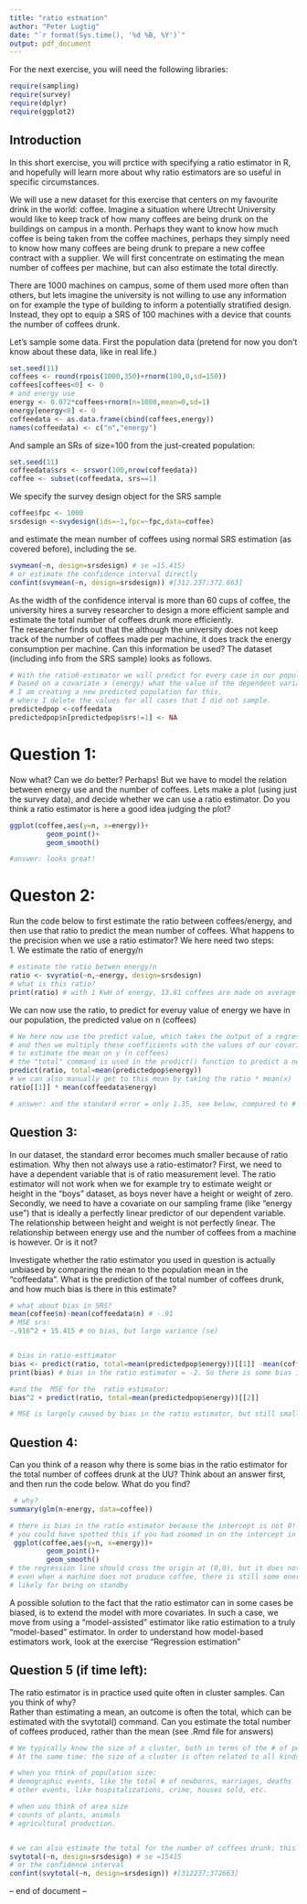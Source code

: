 ---
title: "ratio estmation"
author: "Peter Lugtig"
date: "`r format(Sys.time(), '%d %B, %Y')`"
output: pdf_document
---

For the next exercise, you will need the following libraries:

```{r setup, message=F}
require(sampling)
require(survey)
require(dplyr)
require(ggplot2)
```

## Introduction

In this short exercise, you will prctice with specifying a ratio estimator in R, 
and hopefully will learn more about why ratio estimators are so useful in specific circumstances.

We will use a new dataset for this exercise that centers on my favourite drink in the world: coffee.
Imagine a situation where Utrecht University would like to keep track of how many coffees are being drunk on the buildings on campus in a month.
Perhaps they want to know how much coffee is being taken from the coffee machines, perhaps they simply need to know how many coffees are being drunk to prepare a new coffee contract with a supplier. We will first concentrate on estimating the mean number of coffees per machine, but can also estimate the total directly.

There are 1000 machines on campus, some of them used more often than others, but lets imagine the university is not willing to use any information on for example the type of building to inform a potentially stratified design. 
Instead, they opt to equip a SRS of 100 machines with a device that counts the number of coffees drunk.

Let's sample some data. First the population data (pretend for now you don't know about these data, like in real life.)

```{r population dataset, results='hide'}
set.seed(11)
coffees <- round(rpois(1000,350)+rnorm(100,0,sd=150))
coffees[coffees<0] <- 0
# and energy use
energy <- 0.072*coffees+rnorm(n=1000,mean=0,sd=1)
energy[energy<0] <- 0
coffeedata <- as.data.frame(cbind(coffees,energy))
names(coffeedata) <- c("n","energy")
```

And sample an SRs of size=100 from the just-created population:

```{r sample of 100 coffee machines, results='hide'}
set.seed(11)
coffeedata$srs <- srswor(100,nrow(coffeedata))
coffee <- subset(coffeedata, srs==1)
```

We specify the survey design object for the SRS sample

```{r srs design}
coffee$fpc <- 1000
srsdesign <-svydesign(ids=~1,fpc=~fpc,data=coffee)
```

and estimate the mean number of coffees using normal SRS estimation (as covered before), including the se.
```{r svytotal, results='hide'}
svymean(~n, design=srsdesign) # se =15.415)
# or estimate the confidence interval directly
confint(svymean(~n, design=srsdesign)) #[312.237;372.663]
```

As the width of the confidence interval is more than 60 cups of coffee, the university hires a survey researcher to design a more efficient sample and estimate the total number of coffees drunk more efficiently.  
The researcher finds out that the although the university does not keep track of the number of coffees made per machine, it does track the energy consumption per machine. Can this information be used? The dataset (including info from the SRS sample) looks as follows. 

```{r design ratio estimator}
# With the ratio0-estimator we will predict for every case in our population, 
# based on a covariate x (energy) what the value of the dependent variable y (n) is.
# I am creating a new predicted population for this, 
# where I delete the values for all cases that I did not sample.
predictedpop <-coffeedata
predictedpop$n[predictedpop$srs!=1] <- NA
```

# Question 1:
Now what? Can we do better? Perhaps! But we have to model the relation between energy use and the number of coffees.
Lets make a plot (using just the survey data), and decide whether we can use a ratio estimator.
Do you think a ratio estimator is here a good idea judging the plot?

``` {r plot coffees, message=F}
ggplot(coffee,aes(y=n, x=energy))+
         geom_point()+
         geom_smooth()
```

```{r anwer, include=F}
#answer: looks great!
```
 
# Queston 2: 
Run the code below to first estimate the ratio between coffees/energy, and then use that ratio to predict the mean number of coffees. What happens to the precision when we use a ratio estimator? We here need two steps:  
1. We estimate the ratio of energy/n

```{r ratio estimator, results='hide', message=F}
# estimate the ratio betwen energy/n
ratio <- svyratio(~n,~energy, design=srsdesign)
# what is this ratio?
print(ratio) # with 1 KwH of energy, 13.81 coffees are made on average
```
We can now use the ratio, to predict for everuy value of energy we have in our population, the predicted value on n (coffees)
 
```{r answer to question 2, results='hide'}
# We here now use the predict value, which takes the output of a regression model (below:"ratio")
# and then we multiply these coefficients with the values of our covariate (energy) 
# to estimate the mean on y (n coffees)
# the "total" command is used in the predict() function to predict a new variable
predict(ratio, total=mean(predictedpop$energy))
# we can also manually get to this mean by taking the ratio * mean(x)
ratio[[1]] * mean(coffeedata$energy)

```


```{r answer se in ratip}
# answer: and the standard error = only 1.35, see below, compared to # se =15.4 with an SRS!
```

## Question 3:

In our dataset, the standard error becomes much smaller because of ratio estimation. Why then not always use a ratio-estimator?
First, we need to have a dependent variable that is of ratio measurement level. The ratio estimator will not work when we for example try to estimate weight or height in the "boys" dataset, as boys never have a height or weight of zero.
Secondly, we need to have a covariate on our sampling frame (like "energy use") that is ideally a perfectly linear predictor of our dependent variable. The relationship between height and weight is not perfectly linear. The relationship between energy use and the number of coffees from a machine is however. Or is it not?

Investigate whether the ratio estimator you used in question is actually unbiased by comparing the mean to the population mean in the "coffeedata". What is the prediction of the total number of coffees drunk, and how much bias is there in this estimate?

```{r ratio MSE estimation, include = F}
# what about bias in SRS?
mean(coffee$n)-mean(coffeedata$n) # -.91
# MSE srs:
-.916^2 + 15.415 # no bias, but large variance (se)


# bias in ratio-esttimator
bias <- predict(ratio, total=mean(predictedpop$energy))[[1]] -mean(coffeedata$n) 
print(bias) # bias in the ratio estimator = -2. So there is some bias in the ratio estimator

#and the  MSE for the  ratio estimator:
bias^2 + predict(ratio, total=mean(predictedpop$energy))[[2]]

# MSE is largely caused by bias in the ratio estimator, but still smaller than with an SRS
```

## Question 4:

Can you think of a reason why there is some bias in the ratio estimator for the total number of coffees drunk at the UU?
Think about an answer first, and then run the code below. What do you find? 

```{r bias in ratio estimator, results='hide'}
 # why?
summary(glm(n~energy, data=coffee))
```

```{r answer bias in ratio estimator, include=F}
# there is bias in the ratio estimator because the intercept is not 0!
# you could have spotted this if you had zoomed in on the intercept in the scatterplot
 ggplot(coffee,aes(y=n, x=energy))+
         geom_point()+
         geom_smooth()
# the regression line should cross the origin at (0,0), but it does not
# even when a machine does not produce coffee, there is still some energy being used, 
# likely for being on standby
```

A possible solution to the fact that the ratio estimator can in some cases be biased, is to extend the model with more covariates. 
In such a case, we move from using a "model-assisted"  estimator like ratio estimation to a truly "model-based"  estimator. In order to understand how model-based estimators work, look at the exercise "Regression estimation"

## Question 5 (if time left):

The ratio estimator is in practice used quite often in cluster samples. Can you think of why?  
Rather than estimating a mean, an outcome is often the total, which can be estimated with the svytotal() command. Can you estimate the total number of coffees produced, rather than the mean
(see .Rmd file for answers)

```{r answer ratio in cluster samples, include=F}
# We typically know the size of a cluster, both in terms of the # of people, and size of landmass
# At the same time: the size of a cluster is often related to all kinds of things you can count. Eg.:

# when you think of population size:
# demographic events, like the total # of newborns, marriages, deaths
# other events, like hospitalizations, crime, houses sold, etc.

# when uou think of area size
# counts of plants, animals
# agricultural production.


# we can also estimate the total for the number of coffees drunk; this is simply the mean (and standard error) * 100
svytotal(~n, design=srsdesign) # se =15415
# or the confidence interval
confint(svytotal(~n, design=srsdesign)) #[312237;372663]
```



 -- end of document --